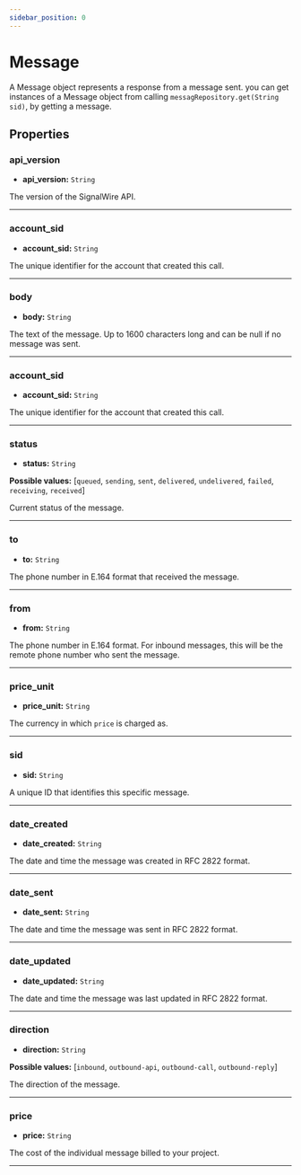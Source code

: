 ```yaml
---
sidebar_position: 0
---
```


# Message

A Message object represents a response from a message sent. you can get instances of a Message object from calling `messagRepository.get(String sid)`, by getting a message.

## Properties

### api_version

- **api_version:** `String`

The version of the SignalWire API.

---
### account_sid

- **account_sid:** `String`

The unique identifier for the account that created this call.

---

### body

- **body:** `String`

The text of the message. Up to 1600 characters long and can be null if no message was sent.

---
### account_sid

- **account_sid:** `String`

The unique identifier for the account that created this call.

---
### status

- **status:** `String`

**Possible values:** [`queued`, `sending`, `sent`, `delivered`, `undelivered`, `failed`, `receiving`, `received`]

Current status of the message.

---
### to

- **to:** `String`

The phone number in E.164 format that received the message.

---
### from

- **from:** `String`

The phone number in E.164 format. For inbound messages, this will be the remote phone number who sent the message.

---

### price_unit

- **price_unit:** `String`

The currency in which `price` is charged as.

---

### sid

- **sid:** `String`

A unique ID that identifies this specific message.

---

### date_created

- **date_created:** `String`

The date and time the message was created in RFC 2822 format.

---

### date_sent

- **date_sent:** `String`

The date and time the message was sent in RFC 2822 format.

---

### date_updated

- **date_updated:** `String`

The date and time the message was last updated in RFC 2822 format.

---

### direction

- **direction:** `String`

**Possible values:** [`inbound`, `outbound-api`, `outbound-call`, `outbound-reply`]

The direction of the message.

---

### price

- **price:** `String`

The cost of the individual message billed to your project.

---